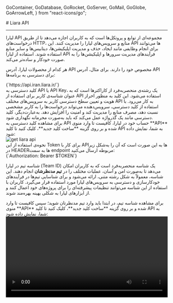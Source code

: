 
  GoContainer,
  GoDatabase,
  GoRocket,
  GoServer,
  GoMail,
  GoGlobe,
  GoArrowLeft,
} from "react-icons/go";


<Layout>
<Head>
<title>مستندات Liara API - لیارا</title>
<meta property="og:title" content="مستندات خدمات رایانش ابری لیارا" />
<meta property="og:description" content="مستندات مربوط به آشنایی با ای‌پی‌آی لیارا"  />
</Head>
# Liara API
<hr className="mb-2" />

لیارا API مجموعه‌ای از توابع و پروتکل‌ها است که به کاربران اجازه می‌دهد تا از طریق درخواست‌های HTTP، منابع و سرویس‌های لیارا را مدیریت کنند. این API ها می‌توانند برای انجام وظایفی مانند ایجاد، حذف و مدیریت اپلیکیشن‌ها، دیتابیس‌ها و سایر منابع استفاده شوند. استفاده از لیارا API فرآیندهای مدیریت سرورها و اپلیکیشن‌ها را به صورت خودکار و ساده‌تر می‌کند.
<div className="h-2" />

هر کدام از محصولات لیارا، آدرس API مخصوص خود را دارند. برای مثال، آدرس API برای دسترسی به برنامه‌ها:

<div className="h-2" />
<div dir="ltr">
<Highlight className='bash'>
{`https://api.iran.liara.ir/`}
</Highlight>
</div>
<div className="h-2" />


<Section id="api-access-key" title="کلید دسترسی به API" />
کلید دسترسی به API یا API Key، یک رشته‌ی منحصربه‌فرد از کاراکترها است که به عنوان شناسه‌ی کاربر برای استفاده از API استفاده می‌شود. این کلید به منظور احراز هویت و تعیین سطح دسترسی کاربر به سرویس‌های مختلف API به کار می‌رود. با استفاده از کلید دسترسی، سرویس‌دهنده می‌تواند درخواست‌ها را به کاربر مشخصی نسبت دهد، مصرف منابع را مدیریت کند و امنیت را افزایش دهد. به‌عبارت‌دیگر، کلید دسترسی مانند یک گذرواژه عمل می‌کند که باید به‌صورت محرمانه نگهداری شود.

<div className="h-2" />
برای مشاهده کلید دسترسی به API حساب خود در لیارا، کافیست تا وارد منوی **API** شده و بر روی گزینه **ساخت کلید جدید**، کلیک کنید تا کلید API به شما، نمایش داده شود:

<div className="h-4" />
<img src="https://media.liara.ir/docs/get-liara-api.gif" alt="get liara api" />
<div className="h-4" />
نحوه‌ی استفاده از این Token برای کار با APIها به این صورت است که آن را به‌شکل زیر در HEADERها به سمت endpoint مربوطه ارسال می‌کنید:

<div className="h-2" />
<div dir="ltr">
<Highlight className='bash'>
{`Authorization: Bearer $TOKEN`}
</Highlight>
</div>
<div className="h-2" />

<Section id="team-id" title="شناسه تیم" />

شناسه تیم در لیارا (Team ID) یک شناسه منحصربه‌فرد است که به کاربران امکان می‌دهد تا به‌صورت امن و آسان، عملیات مختلف را در **تیم مدنظرشان** انجام دهند. این شناسه، معمولاً به شکل رشته متنی، ارائه می‌شود و برای شناسایی تیم‌ها در فرآیندهای خودکارسازی و دسترسی به سرویس‌های لیارا مورد استفاده قرار می‌گیرد. کاربران با استفاده از این شناسه می‌توانند تنظیمات پیشرفته‌ای را برای پروژه‌های خود اعمال کنند و از ابزارهای لیارا به شکلی بهینه بهره‌مند شوند.

<div className="h-2" />
برای مشاهده شناسه تیم، در ابتدا باید وارد تیم مدنظرتان شوید؛ سپس کافیست تا وارد منوی **API** شده و بر روی گزینه **ساخت کلید جدید**، کلیک کنید تا کلید API به شما، نمایش داده شود:

<div className="h-4" />
<video
  src="https://media.liara.ir/teams/reach-team-id-using-console.mp4"
  controls="controls"
  className="block w-full"
  width="100%"
/>

    <Alert variant="success" className="mt-4">
    <p>
    برای استفاده از API در تیم، لازم است پارامتر teamID در درخواست‌ ارسال شود.
    </p>
    </Alert>

<Section id="also-read" title="در ادامه، بخوانید:" />


<div className="grid md:grid-cols-2 gap-4">
            {[
      {
        title: "مستندات OpenAPI",
        link: "https://openapi.liara.ir/"
      },
      {
        title: "دریافت اطلاعات جامع کاربری",
        link: "/references/api/get-info"
      },].map(item =>
              <Link href={item.link}>
                <Card className="flex cursor-pointer w-full items-center justify-between">
                  <div className="flex items-center gap-3">
                    <h4>
                    {item.title}
                    </h4>
                  </div>
                  <GoArrowLeft className="ml-1" />
                </Card>
              </Link>
            )}
          </div>

<br />

</Layout>
